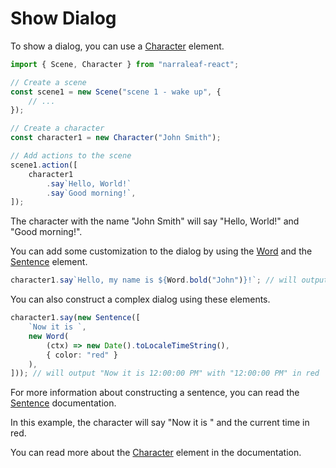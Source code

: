 # Show Dialog

To show a dialog, you can use a [Character](../core/elements/character) element. 

```typescript
import { Scene, Character } from "narraleaf-react";
```

```typescript
// Create a scene
const scene1 = new Scene("scene 1 - wake up", {
    // ...
});

// Create a character
const character1 = new Character("John Smith");

// Add actions to the scene
scene1.action([
    character1
        .say`Hello, World!`
        .say`Good morning!`,
]);
```

The character with the name "John Smith" will say "Hello, World!" and "Good morning!".

You can add some customization to the dialog by using the [Word](../core/elements/word) and the [Sentence](../core/elements/sentence) element.

```typescript
character1.say`Hello, my name is ${Word.bold("John")}!`; // will output "Hello, my name is John!" with "John" in bold
```

You can also construct a complex dialog using these elements.

```typescript
character1.say(new Sentence([
    `Now it is `,
    new Word(
        (ctx) => new Date().toLocaleTimeString(),
        { color: "red" }
    ),
])); // will output "Now it is 12:00:00 PM" with "12:00:00 PM" in red
```

For more information about constructing a sentence, you can read the [Sentence](../core/elements/sentence) documentation.

In this example, the character will say "Now it is " and the current time in red.

You can read more about the [Character](../core/elements/character) element in the documentation.

